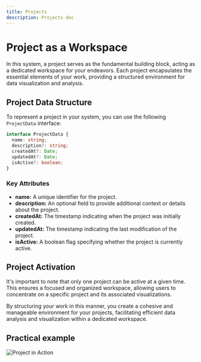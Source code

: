 ```yaml
---
title: Projects
description: Projects doc
---
```


# Project as a Workspace

In this system, a project serves as the fundamental building block, acting as a dedicated workspace for your endeavors. Each project encapsulates the essential elements of your work, providing a structured environment for data visualization and analysis.

## Project Data Structure

To represent a project in your system, you can use the following `ProjectData` interface:

```typescript
interface ProjectData {
  name: string;
  description?: string;
  createdAt?: Date;
  updatedAt?: Date;
  isActive?: boolean;
}
```
### Key Attributes

- **name:** A unique identifier for the project.
- **description:** An optional field to provide additional context or details about the project.
- **createdAt:** The timestamp indicating when the project was initially created.
- **updatedAt:** The timestamp indicating the last modification of the project.
- **isActive:** A boolean flag specifying whether the project is currently active.

## Project Activation

It's important to note that only one project can be active at a given time. This ensures a focused and organized workspace, allowing users to concentrate on a specific project and its associated visualizations.

By structuring your work in this manner, you create a cohesive and manageable environment for your projects, facilitating efficient data analysis and visualization within a dedicated workspace.

## Practical example

![Project in Action](/src/assets/projects.gif)